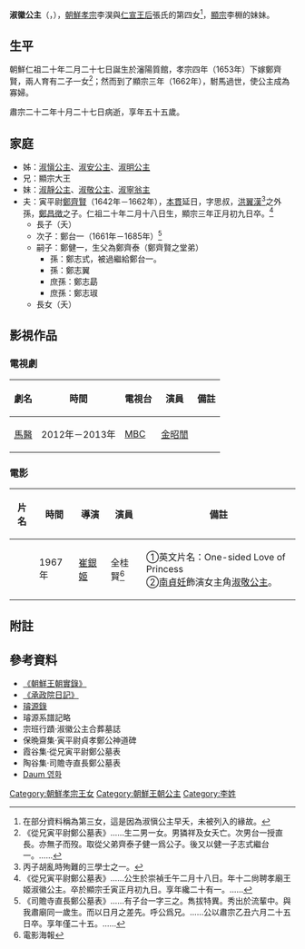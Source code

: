 
'''淑徽公主'''（{{lang-ko|'''숙휘 공주'''}}，{{bd|1642年||1696年}}），[[朝鮮孝宗|朝鮮孝宗]]李淏與[[仁宣王后|仁宣王后]]張氏的第四女<ref>在部分資料稱為第三女，這是因為淑愼公主早夭，未被列入的緣故。</ref>，[[朝鮮顯宗|顯宗]]李棩的妹妹。
==生平==
朝鮮仁祖二十年二月二十七日誕生於瀋陽質館，孝宗四年（1653年）下嫁鄭齊賢，兩人育有二子一女<ref>《從兄寅平尉鄭公墓表》……生二男一女。男獜祥及女夭亡。次男台一授直長。亦無子而歿。取從父弟齊泰子健一爲公子。後又以健一子志式繼台一。……</ref>；然而到了顯宗三年（1662年），駙馬過世，使公主成為寡婦。

肅宗二十二年十月二十七日病逝，享年五十五歲。
==家庭==
*姊：[[淑愼公主|淑愼公主]]、[[淑安公主|淑安公主]]、[[淑明公主|淑明公主]]
*兄：顯宗大王
*妹：[[淑靜公主|淑靜公主]]、[[淑敬公主|淑敬公主]]、[[淑寧翁主_(朝鮮孝宗)|淑寧翁主]]
*夫：寅平尉[[鄭齊賢|鄭齊賢]]（1642年－1662年），[[本貫|本貫]]延日，字思叔，[[洪翼漢|洪翼漢]]<ref>丙子胡亂時殉難的三學士之一。</ref>之外孫，[[鄭昌徵|鄭昌徵]]之子。仁祖二十年二月十八日生，顯宗三年正月初九日卒。<ref>《從兄寅平尉鄭公墓表》……公生於崇禎壬午二月十八日。年十二尙聘孝廟王姬淑徽公主。卒於顯宗壬寅正月初九日。享年纔二十有一。……</ref>
**長子（夭）
**次子：鄭台一（1661年－1685年）<ref>《司贍寺直長鄭公墓表》……有子台一字三之。雋拔特異。秀出於流輩中。與我肅廟同一歲生。而以日月之差先。呼公爲兄。……公以肅宗乙丑六月二十五日卒。享年僅二十五。……</ref>
**嗣子：鄭健一，生父為鄭齊泰（鄭齊賢之堂弟）
***孫：鄭志式，被過繼給鄭台一。
***孫：鄭志翼
***庶孫：鄭志勗
***庶孫：鄭志琡
**長女（夭）

==影視作品==
===電視劇===
{| class="wikitable"
|-
! 劇名 !! 時間 !! 電視台 !! 演員 !! 備註
|-
| [[馬醫|馬醫]] || 2012年－2013年 || [[文化廣播_(韓國)|MBC]] || [[金昭誾|金昭誾]] || 
|}

===電影===
{| class="wikitable"
|-
! 片名 !! 時間 !! 導演 !! 演員 !! 備註
|-
| {{lang|ko|'''공주님의 짝사랑'''}} || 1967年 || [[崔銀姬|崔銀姬]] || 全桂賢<ref>電影海報</ref> || ①英文片名：One-sided Love of Princess<br />②[[南貞妊|南貞妊]]飾演女主角[[淑敬公主|淑敬公主]]。
|}

==附註==
{{reflist}}
== 參考資料 ==
*[http://sillok.history.go.kr/main/main.jsp 《朝鮮王朝實錄》] {{Wayback|url=http://sillok.history.go.kr/main/main.jsp |date=20150905161523 }}
*[http://sjw.history.go.kr/main/main.jsp 《承政院日記》] {{Wayback|url=http://sjw.history.go.kr/main/main.jsp |date=20140906210340 }}
*[https://web.archive.org/web/20131004223554/http://royal.kostma.net/Ge/MainTree 璿源錄]
*璿源系譜記略
*宗班行蹟·淑徽公主合葬墓誌
*保晩齋集·寅平尉貞孝鄭公神道碑
*霞谷集·從兄寅平尉鄭公墓表
*陶谷集·司贍寺直長鄭公墓表
*[http://movie.daum.net/ Daum 영화] {{Wayback|url=http://movie.daum.net/ |date=20160401023807 }}
[[Category:朝鮮孝宗王女|Category:朝鮮孝宗王女]]
[[Category:朝鮮王朝公主|Category:朝鮮王朝公主]]
[[Category:李姓|Category:李姓]]